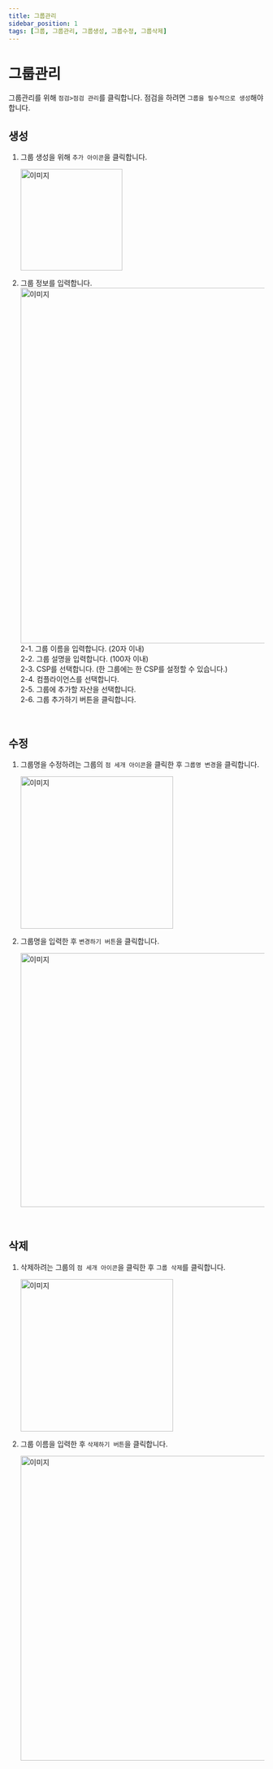 ```yaml
---
title: 그룹관리
sidebar_position: 1
tags: [그룹, 그룹관리, 그룹생성, 그룹수정, 그룹삭제]
---
```



# 그룹관리

그룹관리를 위해 `점검>점검 관리`를 클릭합니다.
점검을 하려면 `그룹을 필수적으로 생성`해야 합니다.

## 생성

1. 그룹 생성을 위해 `추가 아이콘`을 클릭합니다.

    <img width="200" src={group1} alt="이미지" />

2. 그룹 정보를 입력합니다.<br/>
    <img width="700" src={group2} alt="이미지" />
    <br />
    2-1. 그룹 이름을 입력합니다. (20자 이내)
    <br />
    2-2. 그룹 설명을 입력합니다. (100자 이내)
    <br />
    2-3. CSP를 선택합니다. (한 그룹에는 한 CSP를 설정할 수 있습니다.)
    <br />
    2-4. 컴플라이언스를 선택합니다.
    <br />
    2-5. 그룹에 추가할 자산을 선택합니다.
    <br />
    2-6. 그룹 추가하기 버튼을 클릭합니다.

<p>&nbsp;</p>

## 수정

1. 그룹명을 수정하려는 그룹의 `점 세개 아이콘`을 클릭한 후 `그룹명 변경`을 클릭합니다.

    <img width="300" src={group3} alt="이미지" />

<p></p>

2. 그룹명을 입력한 후 `변경하기 버튼`을 클릭합니다.

    <img width="500" src={group4} alt="이미지" />

<p>&nbsp;</p>

## 삭제

1. 삭제하려는 그룹의 `점 세개 아이콘`을 클릭한 후 `그룹 삭제`를 클릭합니다.

    <img width="300" src={group3} alt="이미지" />

2. 그룹 이름을 입력한 후 `삭제하기 버튼`을 클릭합니다.

    <img width="600" src={group5} alt="이미지" />
